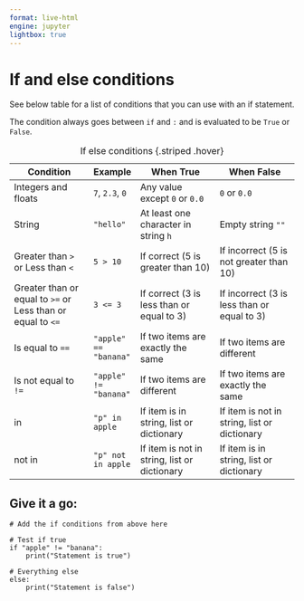 ```yaml
---
format: live-html
engine: jupyter
lightbox: true
---
```


# If and else conditions 

See below table for a list of conditions that you can use with an if statement. 

The condition always goes between ```if``` and ```:``` and is evaluated to be ```True``` or ```False```. 

| Condition | Example | When True | When False | 
| --- | - | --- | --- | 
| Integers and floats | ```7```, ```2.3```, ```0``` | Any value except ```0``` or ```0.0``` | ```0``` or ```0.0``` | 
| String | ```"hello"``` | At least one character in string ```h``` | Empty string ```""``` | 
| Greater than ```>``` or Less than ```<```	| ```5 > 10``` | If correct (5 is greater than 10) | If incorrect (5 is not greater than 10) | 
| Greater than or equal to ```>=``` or Less than or equal to ```<=```	| ```3 <= 3``` | If correct (3 is less than or equal to 3) | If incorrect (3 is less than or equal to 3) | 
| Is equal to ```==``` | ```"apple" == "banana"``` | If two items are exactly the same | If two items are different | 
| Is not equal to ```!=``` | ```"apple" != "banana"``` | If two items are different | If two items are exactly the same | 
| in | ```"p" in apple``` | If item is in string, list or dictionary | If item is not in string, list or dictionary | 
| not in | ```"p" not in apple``` | If item is not in string, list or dictionary | If item is in string, list or dictionary | 

: If else conditions {.striped .hover}

## Give it a go: 

```pyodide
# Add the if conditions from above here 

# Test if true
if "apple" != "banana": 
    print("Statement is true")

# Everything else
else:
    print("Statement is false")
```






